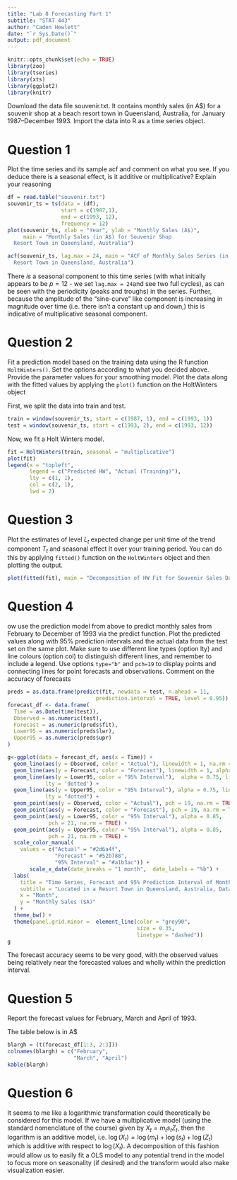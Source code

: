 ```yaml
---
title: "Lab 8 Forecasting Part 1"
subtitle: "STAT 443"
author: "Caden Hewlett"
date: "`r Sys.Date()`"
output: pdf_document
---
```


```r
knitr::opts_chunk$set(echo = TRUE)
library(zoo)
library(tseries)
library(xts)
library(ggplot2)
library(knitr)
```

Download the data file souvenir.txt. It contains monthly sales (in A$) for a souvenir shop
at a beach resort town in Queensland, Australia, for January 1987–December 1993. Import the
data into R as a time series object.

# Question 1

Plot the time series and its sample acf and comment on what you see. If you deduce there
is a seasonal effect, is it additive or multiplicative? Explain your reasoning
```r
df = read.table("souvenir.txt")
souvenir_ts = ts(data = (df),
                 start = c(1987,1),
                 end = c(1993, 12),
                 frequency = 12)
plot(souvenir_ts, xlab = "Year", ylab = "Monthly Sales (A$)",
     main = "Monthly Sales (in A$) for Souvenir Shop
  Resort Town in Queensland, Australia")
```
```r
acf(souvenir_ts, lag.max = 24, main = "ACF of Monthly Sales Series (in A$) for Souvenir Shop
  Resort Town in Queensland, Australia")
```
There *is* a seasonal component to this time series (with what initially appears to be $p = 12$ - we set `lag.max = 24`and see two full cycles), as can be seen with the periodicity (peaks and troughs) in the series. Further, because the amplitude of the "sine-curve" like component is increasing in magnitude over time (i.e. there isn't a constant up and down,) this is indicative of multiplicative seasonal component. 

# Question 2

Fit a prediction model based on the training data using the R function `HoltWinters()`.
Set the options according to what you decided above. Provide the parameter values for
your smoothing model. Plot the data along with the fitted values by applying the `plot()`
function on the HoltWinters object


First, we split the data into train and test.
```r
train = window(souvenir_ts, start = c(1987, 1), end = c(1993, 1))
test = window(souvenir_ts, start = c(1993, 2), end = c(1993, 12))
```
Now, we fit a Holt Winters model.
```r
fit = HoltWinters(train, seasonal = "multiplicative")
plot(fit)
legend(x = "topleft",          
       legend = c("Predicted HW", "Actual (Training)"),  
       lty = c(1, 1),          
       col = c(2, 1),          
       lwd = 2)   
```

# Question 3 

Plot the estimates of level $L_t$ expected change per unit time of the trend component $T_t$
and seasonal effect It over your training period. You can do this by applying `fitted()`
function on the `HoltWinters` object and then plotting the output.

```r
plot(fitted(fit), main = "Decomposition of HW Fit for Souvenir Sales Data")
```

# Question 4

ow use the prediction model from above to predict monthly sales from February to December of 1993 via the predict function. Plot the predicted values along with 95% prediction
intervals and the actual data from the test set on the same plot. Make sure to use different
line types (option lty) and line colours (option col) to distinguish different lines, and
remember to include a legend. Use options `type="b"` and `pch=19` to display points and
connecting lines for point forecasts and observations.
Comment on the accuracy of forecasts

```r
preds = as.data.frame(predict(fit, newdata = test, n.ahead = 11, 
                            prediction.interval = TRUE, level = 0.95))
forecast_df <- data.frame(
  Time = as.Date(time(test)),
  Observed = as.numeric(test),
  Forecast = as.numeric(preds$fit),
  Lower95 = as.numeric(preds$lwr),
  Upper95 = as.numeric(preds$upr)
)

```
```r
g<-ggplot(data = forecast_df, aes(x = Time)) +
  geom_line(aes(y = Observed, color = "Actual"), linewidth = 1, na.rm = TRUE) +
  geom_line(aes(y = Forecast, color = "Forecast"), linewidth = 1, alpha = 0.8) +
  geom_line(aes(y = Lower95, color = "95% Interval"),  alpha = 0.75, linewidth = 1, 
            lty = 'dotted') +
  geom_line(aes(y = Upper95, color = "95% Interval"), alpha = 0.75, linewidth = 1,
            lty = "dotted") +
  geom_point(aes(y = Observed, color = "Actual"), pch = 19, na.rm = TRUE) +
  geom_point(aes(y = Forecast, color = "Forecast"), pch = 19, na.rm = TRUE) +
  geom_point(aes(y = Lower95, color = "95% Interval"), alpha = 0.85, 
             pch = 21, na.rm = TRUE) +
  geom_point(aes(y = Upper95, color = "95% Interval"), alpha = 0.85,
             pch = 21, na.rm = TRUE) +
  scale_color_manual(
    values = c("Actual" = "#2d6a4f", 
               "Forecast" = "#52b788",
               "95% Interval" = "#a1b3ac")) +
       scale_x_date(date_breaks = "1 month",  date_labels = "%b") +
  labs(
    title = "Time Series, Forecast and 95% Prediction Interval of Monthly Sales (in A$) for Souvenir Shop",
    subtitle = "Located in a Resort Town in Queensland, Australia, Data from Feb-Dec 1993",
    x = "Month",
    y = "Monthly Sales ($A)"
  ) +
  theme_bw() +
  theme(panel.grid.minor =  element_line(color = "grey90", 
                                         size = 0.35,
                                         linetype = "dashed"))
g
```
The forecast accuracy seems to be very good, with the observed values being relatively near the forecasted values and wholly within the prediction interval.

# Question 5

Report the forecast values for February, March and April of 1993.

The table below is in A$
```r
blargh = (t(forecast_df[1:3, 2:3]))
colnames(blargh) = c("February", 
                     "March", "April")
kable(blargh)
```

# Question 6

It seems to me like a logarithmic transformation could theoretically be considered for this model. If we have a multiplicative model (using the standard nomenclature of the course) given by $X_t = m_t s_t Z_t$, then the logarithm is an additive model, i.e. $\log(X_t) = \log(m_t) + \log(s_t) + \log(Z_t)$ which is additive with respect to $\log(X_t)$. A decomposition of this fashion would allow us to easily fit a OLS model to any potential trend in the model to focus more on seasonality (if desired) and the transform would also make visualization easier.  

